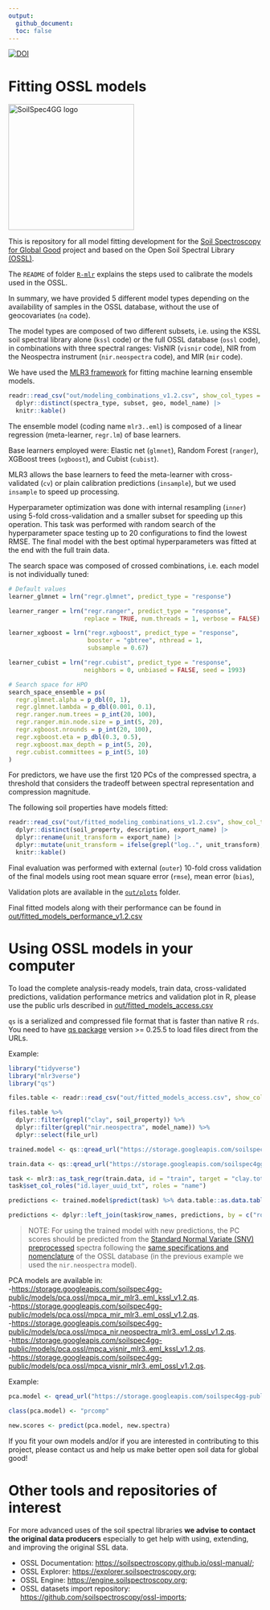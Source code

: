 ```yaml
---
output:
  github_document:
  toc: false
---
```


[![DOI](https://zenodo.org/badge/doi/10.5281/zenodo.5759693.svg)](https://doi.org/10.5281/zenodo.5759693)

# Fitting OSSL models

[<img src="./img/soilspec4gg-logo_fc.png" alt="SoilSpec4GG logo" width="250"/>](https://soilspectroscopy.org/)

This is repository for all model fitting development for the [Soil Spectroscopy for Global
Good](https://soilspectroscopy.org) project and based on the Open Soil Spectral Library [(OSSL)](https://soilspectroscopy.github.io/ossl-manual/).

The `README` of folder [`R-mlr`](R-mlr/README.md) explains the steps used to calibrate the models used in the OSSL.

In summary, we have provided 5 different model types depending on the availability of samples in the OSSL database, without the use of geocovariates (`na` code).

The model types are composed of two different subsets, i.e. using the KSSL soil spectral library alone (`kssl` code) or the full OSSL database (`ossl` code), in combinations with three spectral ranges: VisNIR (`visnir` code), NIR from the Neospectra instrument (`nir.neospectra` code), and MIR (`mir` code).

We have used the [MLR3 framework](https://mlr3book.mlr-org.com/) for fitting machine learning ensemble models.

```r
readr::read_csv("out/modeling_combinations_v1.2.csv", show_col_types = FALSE) |>
  dplyr::distinct(spectra_type, subset, geo, model_name) |>
  knitr::kable()
```

The ensemble model (coding name `mlr3..eml`) is composed of a linear regression (meta-learner, `regr.lm`) of base learners.

Base learners employed were: Elastic net (`glmnet`), Random Forest (`ranger`), XGBoost trees (`xgboost`), and Cubist (`cubist`).

MLR3 allows the base learners to feed the meta-learner with cross-validated (`cv`) or plain calibration predictions (`insample`), but we used `insample` to speed up processing.

Hyperparameter optimization was done with internal resampling (`inner`) using 5-fold cross-validation and a smaller subset for speeding up this operation. This task was performed with random search of the hyperparameter space testing up to 20 configurations to find the lowest RMSE. The final model with the best optimal hyperparameters was fitted at the end with the full train data.

The search space was composed of crossed combinations, i.e. each model is not individually tuned:

```r
# Default values
learner_glmnet = lrn("regr.glmnet", predict_type = "response")

learner_ranger = lrn("regr.ranger", predict_type = "response",
                     replace = TRUE, num.threads = 1, verbose = FALSE)

learner_xgboost = lrn("regr.xgboost", predict_type = "response",
                      booster = "gbtree", nthread = 1,
                      subsample = 0.67)

learner_cubist = lrn("regr.cubist", predict_type = "response",
                     neighbors = 0, unbiased = FALSE, seed = 1993)

# Search space for HPO
search_space_ensemble = ps(
  regr.glmnet.alpha = p_dbl(0, 1),
  regr.glmnet.lambda = p_dbl(0.001, 0.1),
  regr.ranger.num.trees = p_int(20, 100),
  regr.ranger.min.node.size = p_int(5, 20),
  regr.xgboost.nrounds = p_int(20, 100),
  regr.xgboost.eta = p_dbl(0.3, 0.5),
  regr.xgboost.max_depth = p_int(5, 20),
  regr.cubist.committees = p_int(5, 10)
)
```

For predictors, we have use the first 120 PCs of the compressed spectra, a threshold that considers the tradeoff between spectral representation and compression magnitude.

The following soil properties have models fitted:
```r
readr::read_csv("out/fitted_modeling_combinations_v1.2.csv", show_col_types = FALSE) |>
  dplyr::distinct(soil_property, description, export_name) |>
  dplyr::rename(unit_transform = export_name) |>
  dplyr::mutate(unit_transform = ifelse(grepl("log..", unit_transform), "log1p", "original")) |>
  knitr::kable()
```

Final evaluation was performed with external (`outer`) 10-fold cross validation of the final models using root mean square error (`rmse`), mean error (`bias`),  

Validation plots are available in the [`out/plots`](out/plots) folder.

Final fitted models along with their performance can be found in
[out/fitted_models_performance_v1.2.csv](out/fitted_models_performance_v1.2.csv)

# Using OSSL models in your computer

To load the complete analysis-ready models, train data, cross-validated predictions, validation performance metrics and validation plot in R, please use the public urls described in [out/fitted_models_access.csv](out/fitted_models_access.csv)

`qs` is a serialized and compressed file format that is faster than native R `rds`. You need to have [qs package](https://github.com/traversc/qs) version >= 0.25.5 to load files direct from the URLs.

Example:
```r
library("tidyverse")
library("mlr3verse")
library("qs")

files.table <- readr::read_csv("out/fitted_models_access.csv", show_col_types = F)

files.table %>%
  dplyr::filter(grepl("clay", soil_property)) %>%
  dplyr::filter(grepl("nir.neospectra", model_name)) %>%
  dplyr::select(file_url)

trained.model <- qs::qread_url("https://storage.googleapis.com/soilspec4gg-public/models/clay.tot_usda.a334_w.pct/model_nir.neospectra_mlr3..eml_ossl_na_v1.2.qs")

train.data <- qs::qread_url("https://storage.googleapis.com/soilspec4gg-public/models/clay.tot_usda.a334_w.pct/task_nir.neospectra_mlr3..eml_ossl_na_v1.2.qs")

task <- mlr3::as_task_regr(train.data, id = "train", target = "clay.tot_usda.a334_w.pct", type = "regression")
task$set_col_roles("id.layer_uuid_txt", roles = "name")

predictions <- trained.model$predict(task) %>% data.table::as.data.table()

predictions <- dplyr::left_join(task$row_names, predictions, by = c("row_id" = "row_ids"))
```

> NOTE: For using the trained model with new predictions, the PC scores should be predicted from the [Standard Normal Variate (SNV) preprocessed](https://cran.r-project.org/web/packages/prospectr/vignettes/prospectr.html#scatter-and-baseline-corrections) spectra following the [same specifications and nomenclature](https://soilspectroscopy.github.io/ossl-manual/neospectra-database.html#database-description) of the OSSL database (in the previous example we used the `nir.neospectra` model).  

PCA models are available in:  
-[https://storage.googleapis.com/soilspec4gg-public/models/pca.ossl/mpca_mir_mlr3..eml_kssl_v1.2.qs](https://storage.googleapis.com/soilspec4gg-public/models/pca.ossl/mpca_mir_mlr3..eml_kssl_v1.2.qs).  
-[https://storage.googleapis.com/soilspec4gg-public/models/pca.ossl/mpca_mir_mlr3..eml_ossl_v1.2.qs](https://storage.googleapis.com/soilspec4gg-public/models/pca.ossl/mpca_mir_mlr3..eml_ossl_v1.2.qs).  
-[https://storage.googleapis.com/soilspec4gg-public/models/pca.ossl/mpca_nir.neospectra_mlr3..eml_ossl_v1.2.qs](https://storage.googleapis.com/soilspec4gg-public/models/pca.ossl/mpca_nir.neospectra_mlr3..eml_ossl_v1.2.qs).  
-[https://storage.googleapis.com/soilspec4gg-public/models/pca.ossl/mpca_visnir_mlr3..eml_kssl_v1.2.qs](https://storage.googleapis.com/soilspec4gg-public/models/pca.ossl/mpca_visnir_mlr3..eml_kssl_v1.2.qs).  
-[https://storage.googleapis.com/soilspec4gg-public/models/pca.ossl/mpca_visnir_mlr3..eml_ossl_v1.2.qs](https://storage.googleapis.com/soilspec4gg-public/models/pca.ossl/mpca_visnir_mlr3..eml_ossl_v1.2.qs).  

Example:
```r
pca.model <- qread_url("https://storage.googleapis.com/soilspec4gg-public/models/pca.ossl/mpca_nir.neospectra_mlr3..eml_ossl_v1.2.qs")

class(pca.model) <- "prcomp"

new.scores <- predict(pca.model, new.spectra)
```

If you fit your own models and/or if you are interested in contributing to this project, please contact us and help us make better open soil data for global good!


# Other tools and repositories of interest

For more advanced uses of the soil spectral libraries **we advise to contact the original data producers** especially to get help with using, extending, and improving the original SSL data.

- OSSL Documentation: <https://soilspectroscopy.github.io/ossl-manual/>;
- OSSL Explorer: <https://explorer.soilspectroscopy.org>;
- OSSL Engine: <https://engine.soilspectroscopy.org>;
- OSSL datasets import repository: <https://github.com/soilspectroscopy/ossl-imports>;
